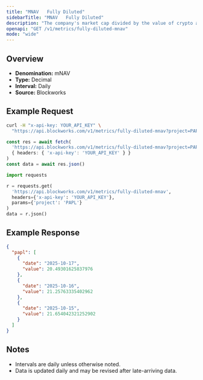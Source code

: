 ```yaml
---
title: "MNAV   Fully Diluted"
sidebarTitle: "MNAV   Fully Diluted"
description: "The company's market cap divided by the value of crypto asset holdings. Often called Basic mNAV, it is the most simplistic way to track the multiple the company trades at relative to its crypto assets held. This figure can be calculated using both the market cap and the enterprise value. Some Companies may hold a considerable amount of cash that has not yet been deployed into crypto, which the Enterprise Value calculation highlights."
openapi: "GET /v1/metrics/fully-diluted-mnav"
mode: "wide"
---
```


## Overview

- **Denomination:** mNAV
- **Type:** Decimal
- **Interval:** Daily
- **Source:** Blockworks

## Example Request

<CodeGroup>

```bash cURL
curl -H "x-api-key: YOUR_API_KEY" \
  "https://api.blockworks.com/v1/metrics/fully-diluted-mnav?project=PAPL"
```

```typescript TypeScript
const res = await fetch(
  'https://api.blockworks.com/v1/metrics/fully-diluted-mnav?project=PAPL',
  { headers: { 'x-api-key': 'YOUR_API_KEY' } }
)
const data = await res.json()
```

```python Python
import requests

r = requests.get(
  'https://api.blockworks.com/v1/metrics/fully-diluted-mnav',
  headers={'x-api-key': 'YOUR_API_KEY'},
  params={'project': 'PAPL'}
)
data = r.json()
```

</CodeGroup>

## Example Response

```json
{
  "papl": [
    {
      "date": "2025-10-17",
      "value": 20.49301625837976
    },
    {
      "date": "2025-10-16",
      "value": 21.25763335402962
    },
    {
      "date": "2025-10-15",
      "value": 21.654042321252902
    }
  ]
}
```

## Notes
- Intervals are daily unless otherwise noted.
- Data is updated daily and may be revised after late-arriving data.